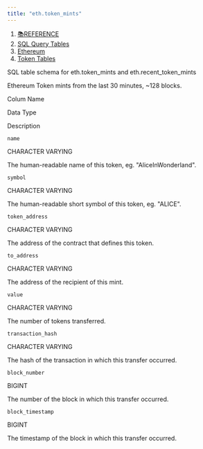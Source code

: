 ```yaml
---
title: "eth.token_mints"
---
```


1. [📚REFERENCE](/reference)
2. [SQL Query Tables](/reference/sql-query-tables)
3. [Ethereum](/reference/sql-query-tables/ethereum)
4. [Token Tables](/reference/sql-query-tables/ethereum/token-tables)

SQL table schema for eth.token\_mints and eth.recent\_token\_mints

Ethereum Token mints from the last 30 minutes, \~128 blocks.

Colum Name

Data Type

Description

`name`

CHARACTER VARYING

The human-readable name of this token, eg. "AliceInWonderland".

`symbol`

CHARACTER VARYING

The human-readable short symbol of this token, eg. "ALICE".

`token_address`

CHARACTER VARYING

The address of the contract that defines this token.

`to_address`

CHARACTER VARYING

The address of the recipient of this mint.

`value`

CHARACTER VARYING

The number of tokens transferred.

`transaction_hash`

CHARACTER VARYING

The hash of the transaction in which this transfer occurred.

`block_number`

BIGINT

The number of the block in which this transfer occurred.

`block_timestamp`

BIGINT

The timestamp of the block in which this transfer occurred.
